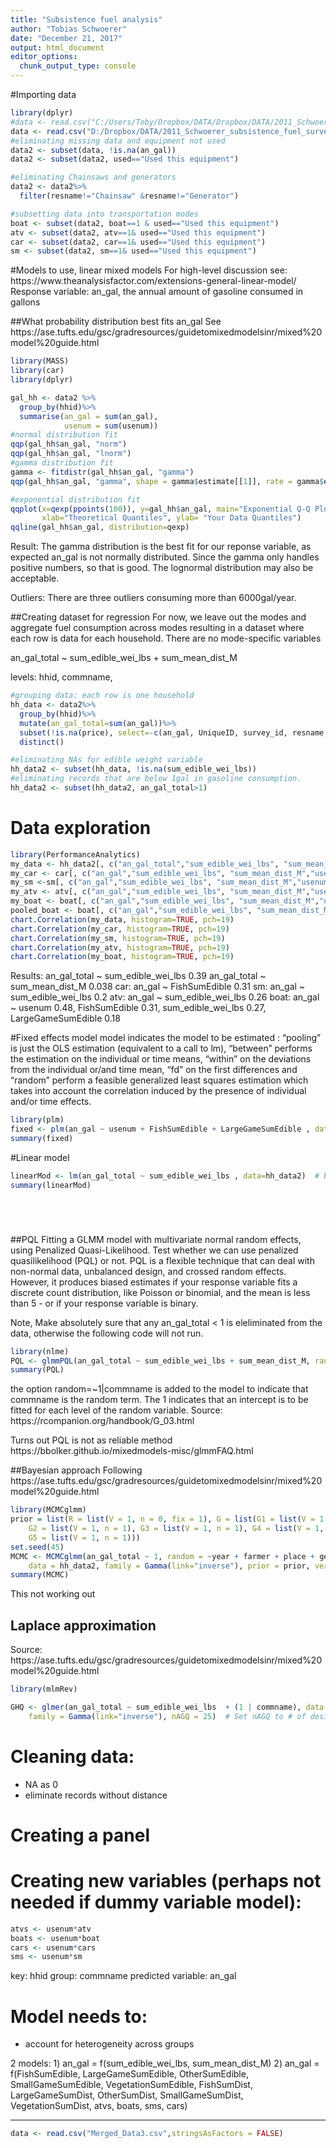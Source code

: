 ```yaml
---
title: "Subsistence fuel analysis"
author: "Tobias Schwoerer"
date: "December 21, 2017"
output: html_document
editor_options: 
  chunk_output_type: console
---
```


#Importing data
```r
library(dplyr)
#data <- read.csv("C:/Users/Toby/Dropbox/DATA/Dropbox/DATA/2011_Schwoerer_subsistence_fuel_survey/Subset4R.csv",stringsAsFactor=FALSE)
data <- read.csv("D:/Dropbox/DATA/2011_Schwoerer_subsistence_fuel_survey/Subset4R.csv",stringsAsFactor=FALSE)
#eliminating missing data and equipment not used
data2 <- subset(data, !is.na(an_gal))
data2 <- subset(data2, used=="Used this equipment")

#eliminating Chainsaws and generators
data2 <- data2%>%
  filter(resname!="Chainsaw" &resname!="Generator")

#subsetting data into transportation modes
boat <- subset(data2, boat==1 & used=="Used this equipment")
atv <- subset(data2, atv==1& used=="Used this equipment")
car <- subset(data2, car==1& used=="Used this equipment")
sm <- subset(data2, sm==1& used=="Used this equipment")
```


#Models to use, linear mixed models
For high-level discussion see: https://www.theanalysisfactor.com/extensions-general-linear-model/
Response variable: an_gal, the annual amount of gasoline consumed in gallons

##What probability distribution best fits an_gal
See https://ase.tufts.edu/gsc/gradresources/guidetomixedmodelsinr/mixed%20model%20guide.html
```r
library(MASS)
library(car)
library(dplyr)

gal_hh <- data2 %>%
  group_by(hhid)%>%
  summarise(an_gal = sum(an_gal),
            usenum = sum(usenum))
#normal distribution fit
qqp(gal_hh$an_gal, "norm")
qqp(gal_hh$an_gal, "lnorm")
#gamma distribution fit
gamma <- fitdistr(gal_hh$an_gal, "gamma")
qqp(gal_hh$an_gal, "gamma", shape = gamma$estimate[[1]], rate = gamma$estimate[[2]])

#exponential distribution fit
qqplot(x=qexp(ppoints(100)), y=gal_hh$an_gal, main="Exponential Q-Q Plot",
       xlab="Theoretical Quantiles", ylab= "Your Data Quantiles")
qqline(gal_hh$an_gal, distribution=qexp)
```

Result: 
The gamma distribution is the best fit for our reponse variable, as expected an_gal is not normally distributed. Since the gamma only handles positive numbers, so that is good. 
The lognormal distribution may also be acceptable. 

Outliers:
There are three outliers consuming more than 6000gal/year.

##Creating dataset for regression 
For now, we leave out the modes and aggregate fuel consumption across modes resulting in a dataset where each row is data for each household. There are no mode-specific variables

an_gal_total ~ sum_edible_wei_lbs + sum_mean_dist_M 

levels: hhid, commname, 

```r
#grouping data: each row is one household 
hh_data <- data2%>%
  group_by(hhid)%>%
  mutate(an_gal_total=sum(an_gal))%>%
  subset(!is.na(price), select=-c(an_gal, UniqueID, survey_id, resname, fuel, saw, sm, atv, car, boat, vehicles))%>%
  distinct()

#eliminating NAs for edible weight variable
hh_data2 <- subset(hh_data, !is.na(sum_edible_wei_lbs))
#eliminating records that are below 1gal in gasoline consumption. 
hh_data2 <- subset(hh_data2, an_gal_total>1)
```


# Data exploration
```r
library(PerformanceAnalytics)
my_data <- hh_data2[, c("an_gal_total","sum_edible_wei_lbs", "sum_mean_dist_M","usenum","FishSumEdible","LargeGameSumEdible")]
my_car <- car[, c("an_gal","sum_edible_wei_lbs", "sum_mean_dist_M","usenum","FishSumEdible","LargeGameSumEdible")]
my_sm <-sm[, c("an_gal","sum_edible_wei_lbs", "sum_mean_dist_M","usenum","FishSumEdible","LargeGameSumEdible")]
my_atv <- atv[, c("an_gal","sum_edible_wei_lbs", "sum_mean_dist_M","usenum","FishSumEdible","LargeGameSumEdible")]
my_boat <- boat[, c("an_gal","sum_edible_wei_lbs", "sum_mean_dist_M","usenum","FishSumEdible","LargeGameSumEdible")]
pooled_boat <- boat[, c("an_gal","sum_edible_wei_lbs", "sum_mean_dist_M","usenum","FishSumEdible","LargeGameSumEdible","commname","hhid")]
chart.Correlation(my_data, histogram=TRUE, pch=19)
chart.Correlation(my_car, histogram=TRUE, pch=19)
chart.Correlation(my_sm, histogram=TRUE, pch=19)
chart.Correlation(my_atv, histogram=TRUE, pch=19)
chart.Correlation(my_boat, histogram=TRUE, pch=19)
```
Results:
an_gal_total ~ sum_edible_wei_lbs 0.39
an_gal_total ~ sum_mean_dist_M 0.038
car: an_gal ~ FishSumEdible 0.31
sm: an_gal ~ sum_edible_wei_lbs 0.2
atv: an_gal ~ sum_edible_wei_lbs 0.26
boat: an_gal ~ usenum 0.48, FishSumEdible 0.31, sum_edible_wei_lbs 0.27, LargeGameSumEdible 0.18



#Fixed effects model
model indicates the model to be estimated : "pooling" is just the OLS estimation (equivalent to a call to lm), "between" performs the estimation on the individual or time means, "within" on the deviations from the individual or/and time mean, "fd" on the first differences and "random" perform a feasible generalized least squares estimation which takes into account the correlation induced by the presence of individual and/or time effects.
```r
library(plm)
fixed <- plm(an_gal ~ usenum + FishSumEdible + LargeGameSumEdible , data=pooled_boat, index = "hhid", model="random", effect = "individual", na.action = na.exclude)
summary(fixed)
```





#Linear model
```r
linearMod <- lm(an_gal_total ~ sum_edible_wei_lbs , data=hh_data2)  # build linear regression model on full data
summary(linearMod)






```









##PQL Fitting a GLMM model with multivariate normal random effects, using Penalized Quasi-Likelihood.
Test whether we can use penalized quasilikelihood (PQL) or not. PQL is a flexible technique that can deal with non-normal data, unbalanced design, and crossed random effects. However, it produces biased estimates if your response variable fits a discrete count distribution, like Poisson or binomial, and the mean is less than 5 - or if your response variable is binary.

Note, Make absolutely sure that any an_gal_total < 1 is eleliminated from the data, otherwise the following code will not run. 


```r
library(nlme)
PQL <- glmmPQL(an_gal_total ~ sum_edible_wei_lbs + sum_mean_dist_M, random = ~1 | commname, family = Gamma(link="inverse"), data = hh_data2, verbose = FALSE)
summary(PQL)

```
the option random=~1|commname is added to the model to indicate that commname is the random term.
The 1 indicates that an intercept is to be fitted for each level of the random variable. Source: https://rcompanion.org/handbook/G_03.html

Turns out PQL is not as reliable method https://bbolker.github.io/mixedmodels-misc/glmmFAQ.html

##Bayesian approach
Following https://ase.tufts.edu/gsc/gradresources/guidetomixedmodelsinr/mixed%20model%20guide.html

```r
library(MCMCglmm)
prior = list(R = list(V = 1, n = 0, fix = 1), G = list(G1 = list(V = 1, n = 1),
    G2 = list(V = 1, n = 1), G3 = list(V = 1, n = 1), G4 = list(V = 1, n = 1),
    G5 = list(V = 1, n = 1)))
set.seed(45)
MCMC <- MCMCglmm(an_gal_total ~ 1, random = ~year + farmer + place + gen + district,
    data = hh_data2, family = Gamma(link="inverse"), prior = prior, verbose = FALSE)
summary(MCMC)
```
This not working out

## Laplace approximation
Source: https://ase.tufts.edu/gsc/gradresources/guidetomixedmodelsinr/mixed%20model%20guide.html

```r
library(mlmRev)

GHQ <- glmer(an_gal_total ~ sum_edible_wei_lbs  + (1 | commname), data = hh_data2,
    family = Gamma(link="inverse"), nAGQ = 25)  # Set nAGQ to # of desired iterations
```










# Cleaning data:
- NA as 0
- eliminate records without distance

# Creating a panel

# Creating new variables (perhaps not needed if dummy variable model):
```r
atvs <- usenum*atv
boats <- usenum*boat
cars <- usenum*cars
sms <- usenum*sm
```



key: hhid
group: commname
predicted variable: an_gal

# Model needs to:
- account for heterogeneity across groups


2 models:
1) an_gal = f(sum_edible_wei_lbs, sum_mean_dist_M)
2) an_gal = f(FishSumEdible, LargeGameSumEdible, OtherSumEdible, SmallGameSumEdible, VegetationSumEdible, FishSumDist, LargeGameSumDist, OtherSumDist, SmallGameSumDist, VegetationSumDist, atvs, boats, sms, cars)



---
```r
data <- read.csv("Merged_Data3.csv",stringsAsFactors = FALSE)
  
```
